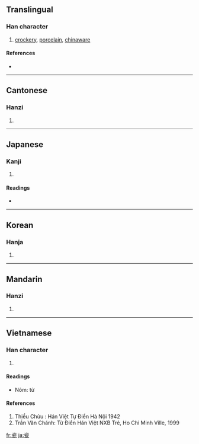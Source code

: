 {{see|甆}}
==Translingual==

===Han character===
{{Han char|rn=98|rad=瓦|as=06|sn=11|four=3771<sub>7</sub>|canj=戈人一女弓 (IOMVN), 一人一女弓 (MOMVN)}}

# [[crockery]], [[porcelain]], [[chinaware]]

====References====
* {{Han ref|kx=0749.070|dkj=21491|dj=1157.300|hdz=21424.220|uh=74F7|ud=29943|bh=B2A1|bd=45729}}

----

==Cantonese==

===Hanzi===
{{yue-hanzi|jyut=|y=chi4}}

# {{defn|Cantonese}}

----

==Japanese==

===Kanji===
{{ja-kanji|grade=|rs=瓦06}}

# {{defn|Japanese}}

====Readings====
* {{ja-readings|on=[[し]] (shi), [[じ]] (ji)|kun=[[かめ]] (kame)}}

----

==Korean==

===Hanja===
{{ko-hanja|hangeul=자|eumhun=|rv=ja|mr=cha|y=ca}}

# {{defn|Korean}}

----

==Mandarin==

===Hanzi===
{{cmn-hanzi|pin=[[cí]] ([[ci2]])|wg=tz'u<sup>2</sup>}}

# {{defn|Mandarin}}

----

==Vietnamese==

===Han character===
{{vi-hantu|từ}}

# {{defn|Vietnamese}}
====Readings====
* Nôm: từ 
====References====
#Thiều Chửu : Hán Việt Tự Điển  Hà Nội 1942
#Trần Văn Chánh: Từ Điển Hán Việt NXB Trẻ, Ho Chi Minh Ville, 1999

[[fr:瓷]]
[[ja:瓷]]
